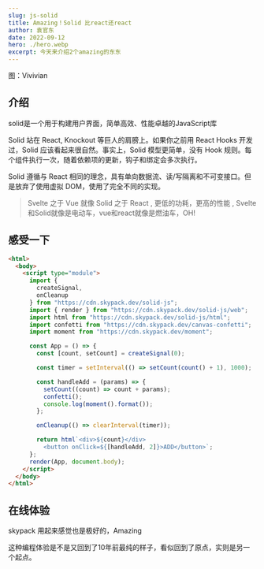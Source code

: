 ```yaml
---
slug: js-solid
title: Amazing！Solid 比react还react
author: 袁官东
date: 2022-09-12
hero: ./hero.webp
excerpt: 今天来介绍2个amazing的东东
---
```

<div className={'img-desc'}>图：Vivivian</div>


## 介绍
solid是一个用于构建用户界面，简单高效、性能卓越的JavaScript库

Solid 站在 React, Knockout 等巨人的肩膀上。如果你之前用 React Hooks 开发过，Solid 应该看起来很自然。事实上，Solid 模型更简单，没有 Hook 规则。每个组件执行一次，随着依赖项的更新，钩子和绑定会多次执行。

Solid 遵循与 React 相同的理念，具有单向数据流、读/写隔离和不可变接口。但是放弃了使用虚拟 DOM，使用了完全不同的实现。

> Svelte 之于 Vue 就像 Solid 之于 React ,
>  更低的功耗，更高的性能 ,
> Svelte和Solid就像是电动车，vue和react就像是燃油车，OH!

## 感受一下

```html
<html>
  <body>
    <script type="module">
      import {
        createSignal,
        onCleanup
      } from "https://cdn.skypack.dev/solid-js";
      import { render } from "https://cdn.skypack.dev/solid-js/web";
      import html from "https://cdn.skypack.dev/solid-js/html";
      import confetti from "https://cdn.skypack.dev/canvas-confetti";
      import moment from "https://cdn.skypack.dev/moment";

      const App = () => {
        const [count, setCount] = createSignal(0);

        const timer = setInterval(() => setCount(count() + 1), 1000);

        const handleAdd = (params) => {
          setCount((count) => count + params);
          confetti();
          console.log(moment().format());
        };

        onCleanup(() => clearInterval(timer));

        return html`<div>${count}</div>
          <button onClick=${[handleAdd, 2]}>ADD</button>`;
      };
      render(App, document.body);
    </script>
  </body>
</html>

```

## 在线体验
<div className="art-container">
  <a href="https://codesandbox.io/s/solid-njjr9h?file=/index.html:0-944" target="_blank" style={{marginBottom:20,width:184,height:40, display:'block',background:'url("https://codesandbox.io/static/img/play-codesandbox.svg")'}}>
  </a>
</div>



skypack 用起来感觉也是极好的，Amazing

这种编程体验是不是又回到了10年前最纯的样子，看似回到了原点，实则是另一个起点。